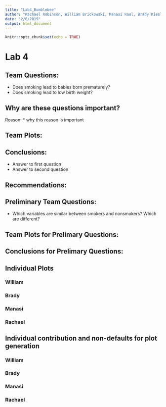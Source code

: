 ```yaml
---
title: "Lab4_Bumblebee"
author: "Rachael Robinson, William Brickowski, Manasi Raol, Brady Kiesling"
date: "2/6/2019"
output: html_document
---
```


```r
knitr::opts_chunk$set(echo = TRUE)
```

# Lab 4

## Team Questions:
  * Does smoking lead to babies born prematurely?
  * Does smoking lead to low birth weight? 

## Why are these questions important?
Reason:
  * why this reason is important

## Team Plots:


## Conclusions:
  * Answer to first question
  * Answer to second question
  
## Recommendations:

## Preliminary Team Questions:
  * Which variables are similar between smokers and nonsmokers? Which are different?
  
## Team Plots for Prelimary Questions:


## Conclusions for Prelimary Questions:

## Individual Plots

### William

### Brady

### Manasi

### Rachael


## Individual contribution and non-defaults for plot generation

### William

### Brady

### Manasi

### Rachael

